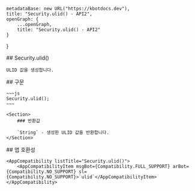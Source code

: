 
    metadataBase: new URL("https://kbotdocs.dev"),
    title: "Security.ulid() - API2",
    openGraph: {
        ...openGraph,
        title: "Security.ulid() - API2"
    }
}

<Section>
    ## Security.ulid()

    ULID 값을 생성합니다.
</Section>
<Section>
    ## 구문

    ~~~js
    Security.ulid();
    ~~~

    <Section>
        ### 반환값

        `String` - 생성한 ULID 값을 반환합니다.
    </Section>
</Section>
<Section>
    ## 앱 호환성

    <AppCompatibility listTitle="Security.ulid()">
        <AppCompatibilityItem msgBot={Compatibility.FULL_SUPPORT} arBot={Compatibility.NO_SUPPORT} sl={Compatibility.NO_SUPPORT}>`ulid`</AppCompatibilityItem>
    </AppCompatibility>
</Section>